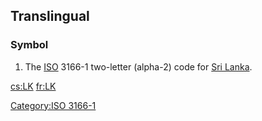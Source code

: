 {{also|.lk}}
==Translingual==
===Symbol===
{{infl|mul|symbol}}
# The [[ISO]] 3166-1 two-letter (alpha-2) code for [[Sri Lanka]].

[[Category:ISO 3166-1]]

[[cs:LK]]
[[fr:LK]]